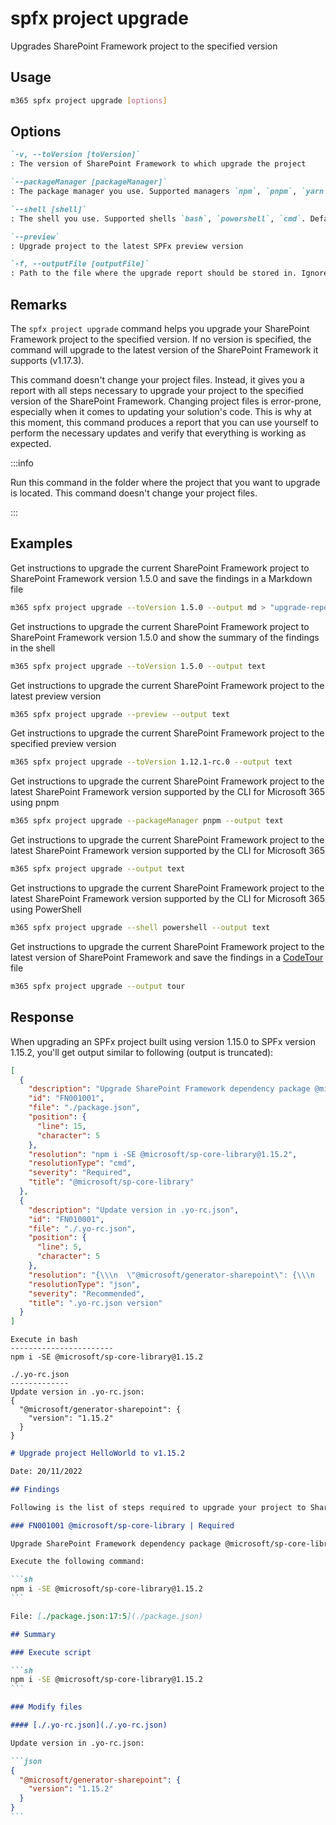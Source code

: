 
# spfx project upgrade

Upgrades SharePoint Framework project to the specified version

## Usage

```sh
m365 spfx project upgrade [options]
```

## Options

```md definition-list
`-v, --toVersion [toVersion]`
: The version of SharePoint Framework to which upgrade the project

`--packageManager [packageManager]`
: The package manager you use. Supported managers `npm`, `pnpm`, `yarn`. Default `npm`

`--shell [shell]`
: The shell you use. Supported shells `bash`, `powershell`, `cmd`. Default `bash`

`--preview`
: Upgrade project to the latest SPFx preview version

`-f, --outputFile [outputFile]`
: Path to the file where the upgrade report should be stored in. Ignored when `output` is `tour`
```

<Global />

## Remarks

The `spfx project upgrade` command helps you upgrade your SharePoint Framework project to the specified version. If no version is specified, the command will upgrade to the latest version of the SharePoint Framework it supports (v1.17.3).

This command doesn't change your project files. Instead, it gives you a report with all steps necessary to upgrade your project to the specified version of the SharePoint Framework. Changing project files is error-prone, especially when it comes to updating your solution's code. This is why at this moment, this command produces a report that you can use yourself to perform the necessary updates and verify that everything is working as expected.

:::info

Run this command in the folder where the project that you want to upgrade is located. This command doesn't change your project files.

:::

## Examples

Get instructions to upgrade the current SharePoint Framework project to SharePoint Framework version 1.5.0 and save the findings in a Markdown file

```sh
m365 spfx project upgrade --toVersion 1.5.0 --output md > "upgrade-report.md"
```

Get instructions to upgrade the current SharePoint Framework project to SharePoint Framework version 1.5.0 and show the summary of the findings in the shell

```sh
m365 spfx project upgrade --toVersion 1.5.0 --output text
```

Get instructions to upgrade the current SharePoint Framework project to the latest preview version

```sh
m365 spfx project upgrade --preview --output text
```

Get instructions to upgrade the current SharePoint Framework project to the specified preview version

```sh
m365 spfx project upgrade --toVersion 1.12.1-rc.0 --output text
```

Get instructions to upgrade the current SharePoint Framework project to the latest SharePoint Framework version supported by the CLI for Microsoft 365 using pnpm

```sh
m365 spfx project upgrade --packageManager pnpm --output text
```

Get instructions to upgrade the current SharePoint Framework project to the latest SharePoint Framework version supported by the CLI for Microsoft 365

```sh
m365 spfx project upgrade --output text
```

Get instructions to upgrade the current SharePoint Framework project to the latest SharePoint Framework version supported by the CLI for Microsoft 365 using PowerShell

```sh
m365 spfx project upgrade --shell powershell --output text
```

Get instructions to upgrade the current SharePoint Framework project to the latest version of SharePoint Framework and save the findings in a [CodeTour](https://aka.ms/codetour) file

```sh
m365 spfx project upgrade --output tour
```

## Response

When upgrading an SPFx project built using version 1.15.0 to SPFx version 1.15.2, you'll get output similar to following (output is truncated):

<Tabs>
  <TabItem value="JSON">

  ```json
  [
    {
      "description": "Upgrade SharePoint Framework dependency package @microsoft/sp-core-library",
      "id": "FN001001",
      "file": "./package.json",
      "position": {
        "line": 15,
        "character": 5
      },
      "resolution": "npm i -SE @microsoft/sp-core-library@1.15.2",
      "resolutionType": "cmd",
      "severity": "Required",
      "title": "@microsoft/sp-core-library"
    },
    {
      "description": "Update version in .yo-rc.json",
      "id": "FN010001",
      "file": "./.yo-rc.json",
      "position": {
        "line": 5,
        "character": 5
      },
      "resolution": "{\\\n  \"@microsoft/generator-sharepoint\": {\\\n    \"version\": \"1.15.2\"\\\n  }\\\n}",
      "resolutionType": "json",
      "severity": "Recommended",
      "title": ".yo-rc.json version"
    }
  ]
  ```

  </TabItem>
  <TabItem value="Text">

  ```text
  Execute in bash
  -----------------------
  npm i -SE @microsoft/sp-core-library@1.15.2

  ./.yo-rc.json
  -------------
  Update version in .yo-rc.json:
  {
    "@microsoft/generator-sharepoint": {
      "version": "1.15.2"
    }
  }
  ```

  </TabItem>
  <TabItem value="Markdown">

  ````md
  # Upgrade project HelloWorld to v1.15.2

  Date: 20/11/2022

  ## Findings

  Following is the list of steps required to upgrade your project to SharePoint Framework version 1.15.2. [Summary](#Summary) of the modifications is included at the end of the report.

  ### FN001001 @microsoft/sp-core-library | Required

  Upgrade SharePoint Framework dependency package @microsoft/sp-core-library

  Execute the following command:

  ```sh
  npm i -SE @microsoft/sp-core-library@1.15.2
  ```

  File: [./package.json:17:5](./package.json)

  ## Summary

  ### Execute script

  ```sh
  npm i -SE @microsoft/sp-core-library@1.15.2
  ```

  ### Modify files

  #### [./.yo-rc.json](./.yo-rc.json)

  Update version in .yo-rc.json:

  ```json
  {
    "@microsoft/generator-sharepoint": {
      "version": "1.15.2"
    }
  }
  ```
  ````

  </TabItem>
</Tabs>

